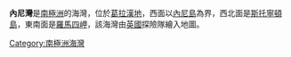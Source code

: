 {{unreferenced|time=2013-10-27T06:26:44+00:00}}
{{coord|68|12|S|66|58|W|display=title}}

'''內尼灣'''是[[南極洲|南極洲]]的海灣，位於[[葛拉漢地|葛拉漢地]]，西面以[[內尼島|內尼島]]為界，西北面是[[斯托寧頓島|斯托寧頓島]]，東南面是[[羅馬四岬|羅馬四岬]]，該海灣由[[英國|英國]]探險隊繪入地圖。

{{DEFAULTSORT:Neny Bay}}
[[Category:南極洲海灣|Category:南極洲海灣]]


{{FallièresCoast-geo-stub}}